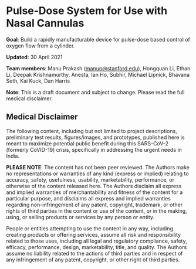 # Pulse-Dose System for Use with Nasal Cannulas

**Goal**: Build a rapidly manufacturable device for pulse-dose based control of oxygen flow from a cylinder.

**Updated**: 30 April 2021

**Team members**: Manu Prakash (manup@stanford.edu), Hongquan Li, Ethan Li, Deepak Krishnamurthy, Anesta, Ian Ho, Subhir, Michael Lipnick, Bhavana Seth, Kai Kuck, Dan Harris

**Note**: This is a draft document and subject to change. Please read the full medical disclaimer.

## Medical Disclaimer

The following content, including but not limited to project descriptions, preliminary test results, figures/images, and prototypes, published here is meant to maximize potential public benefit during this SARS-CoV-2 (formerly CoVID-19) crisis, specifically in addressing the urgent needs in India.

**PLEASE NOTE**: The content has not been peer reviewed. The Authors make no representations or warranties of any kind (express or implied) relating to accuracy, safety, usefulness, usability, marketability, performance, or otherwise of the content released here. The Authors disclaim all express and implied warranties of merchantability and fitness of the content for a particular purpose, and disclaims all express and implied warranties regarding non-infringement of any patent, copyright, trademark, or other rights of third parties in the content or use of the content, or in the making, using, or selling products or services by any person or entity.

People or entities attempting to use the content in any way, including creating products or offering services, assume all risk and responsibility related to those uses, including all legal and regulatory compliance, safety, efficacy, performance, design, marketability, title, and quality. The Authors assume no liability related to the actions of third parties and in respect of any infringement of any patent, copyright, or other right of third parties.
